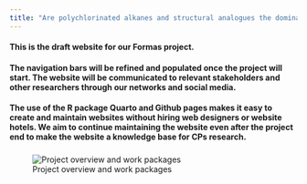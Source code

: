 ```yaml
---
title: "Are polychlorinated alkanes and structural analogues the dominant organochlorines in dietary and human samples?"
---
```


#### This is the draft website for our Formas project.

#### The navigation bars will be refined and populated once the project will start. The website will be communicated to relevant stakeholders and other researchers through our networks and social media.

#### The use of the R package Quarto and Github pages makes it easy to create and maintain websites without hiring web designers or website hotels. We aim to continue maintaining the website even after the project end to make the website a knowledge base for CPs research.

### 

![Project overview and work packages](data/ProjectWorkPackages.png)
